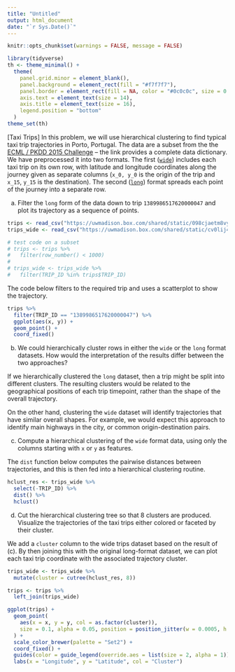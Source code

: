 ```yaml
---
title: "Untitled"
output: html_document
date: "`r Sys.Date()`"
---
```


```r
knitr::opts_chunk$set(warnings = FALSE, message = FALSE)
```

```r
library(tidyverse)
th <- theme_minimal() + 
  theme(
    panel.grid.minor = element_blank(),
    panel.background = element_rect(fill = "#f7f7f7"),
    panel.border = element_rect(fill = NA, color = "#0c0c0c", size = 0.6),
    axis.text = element_text(size = 14),
    axis.title = element_text(size = 16),
    legend.position = "bottom"
  )
theme_set(th)
```

[Taxi Trips] In this problem, we will use hierarchical clustering to find
typical taxi trip trajectories in Porto, Portugal. The data are a subset from
the the [ECML / PKDD 2015
Challenge](http://www.geolink.pt/ecmlpkdd2015-challenge/dataset.html) -- the
link provides a complete data dictionary. We have preprocessed it into two
formats. The first
([`wide`](https://uwmadison.box.com/shared/static/cv0lij4d9gn3s8m2k98t2ue34oz6sbj5.csv))
includes each taxi trip on its own row, with latitude and longitude coordinates
along the journey given as separate columns (`x_0, y_0` is the origin of the
trip and `x_15`, `y_15` is the destination). The second
([`long`](https://uwmadison.box.com/shared/static/098cjaetm8vy0mufq21mc8i9nue2rr2b.csv))
format spreads each point of the journey into a separate row.
    
a. Filter the `long` form of the data down to trip `1389986517620000047` and
plot its trajectory as a sequence of points.

```r
trips <- read_csv("https://uwmadison.box.com/shared/static/098cjaetm8vy0mufq21mc8i9nue2rr2b.csv", col_types = cols(TRIP_ID = col_character()))
trips_wide <- read_csv("https://uwmadison.box.com/shared/static/cv0lij4d9gn3s8m2k98t2ue34oz6sbj5.csv", col_types = cols(TRIP_ID = col_character()))

# test code on a subset
# trips <- trips %>%
#   filter(row_number() < 1000)
# 
# trips_wide <- trips_wide %>%
#   filter(TRIP_ID %in% trips$TRIP_ID)
```

The code below filters to the required trip and uses a scatterplot to show the
trajectory.

```r
trips %>%
  filter(TRIP_ID == "1389986517620000047") %>%
  ggplot(aes(x, y)) +
  geom_point() +
  coord_fixed()
```

    
b. We could hierarchically cluster rows in either the `wide` or the `long`
format datasets. How would the interpretation of the results differ between the
two approaches?

If we hierarchically clustered the `long` dataset, then a trip might be split
into different clusters. The resulting clusters would be related to the
geographical positions of each trip timepoint, rather than the shape of the
overall trajectory.

On the other hand, clustering the `wide` dataset will identify trajectories that
have similar overall shapes. For example, we would expect this approach to
identify main highways in the city, or common origin-destination pairs.

c. Compute a hierarchical clustering of the `wide` format data, using only the
columns starting with `x` or `y` as features.

The `dist` function below computes the pairwise distances between trajectories,
and this is then fed into a hierarchical clustering routine.

```r
hclust_res <- trips_wide %>%
  select(-TRIP_ID) %>%
  dist() %>%
  hclust()
```

d. Cut the hierarchical clustering tree so that 8 clusters are produced.
Visualize the trajectories of the taxi trips either colored or faceted by their
cluster.

We add a `cluster` column to the wide trips dataset based on the result of (c).
By then joining this with the original long-format dataset, we can plot each
taxi trip coordinate with the associated trajectory cluster.

```r
trips_wide <- trips_wide %>%
  mutate(cluster = cutree(hclust_res, 8))

trips <- trips %>%
  left_join(trips_wide)

ggplot(trips) +
  geom_point(
    aes(x = x, y = y, col = as.factor(cluster)),
    size = 0.1, alpha = 0.05, position = position_jitter(w = 0.0005, h = 0.0005)
  ) +
  scale_color_brewer(palette = "Set2") +
  coord_fixed() +
  guides(color = guide_legend(override.aes = list(size = 2, alpha = 1))) +
  labs(x = "Longitude", y = "Latitude", col = "Cluster")
```
